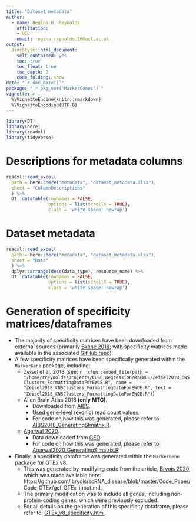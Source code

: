 ```yaml
---
title: "Dataset metadata"
author: 
  - name: Regina H. Reynolds
    affiliation:
    - UCL
    email: regina.reynolds.16@ucl.ac.uk
output: 
  BiocStyle::html_document:
    self_contained: yes
    toc: true
    toc_float: true
    toc_depth: 2
    code_folding: show
date: "`r doc_date()`"
package: "`r pkg_ver('MarkerGenes')`"
vignette: >
  %\VignetteEngine{knitr::rmarkdown}
  %\VignetteEncoding{UTF-8}  
---
```


```r

library(DT)
library(here)
library(readxl)
library(tidyverse)

```

# Descriptions for metadata columns

```r

readxl::read_excel(
  path = here::here("metadata", "dataset_metadata.xlsx"), 
  sheet = "ColumnDescriptions"
  ) %>% 
  DT::datatable(rownames = FALSE,
                options = list(scrollX = TRUE),
                class = 'white-space: nowrap')

```

# Dataset metadata

```r

readxl::read_excel(
  path = here::here("metadata", "dataset_metadata.xlsx"), 
  sheet = "Data"
  ) %>% 
  dplyr::arrange(desc(data_type), resource_name) %>% 
  DT::datatable(rownames = FALSE,
                options = list(scrollX = TRUE),
                class = 'white-space: nowrap')

```

# Generation of specificity matrices/dataframes

- The majority of specificity matrices have been downloaded from external sources (primarily [Skene 2018](https://pubmed.ncbi.nlm.nih.gov/29785013/); with specificity matrices made available in the associated [GitHub repo](https://github.com/NathanSkene/MAGMA_Celltyping/tree/master/data)).
- A few specificity matrices have been specifically generated within the `MarkerGene` package, including:
    - Zeisel et al. 2018 (see: `r  xfun::embed_file(path = "/home/rreynolds/projects/LDSC_Regression/R/EWCE/Zeisel2018_CNSClusters_FormattingDataForEWCE.R", name = "Zeisel2018_CNSClusters_FormattingDataForEWCE.R", text = "Zeisel2018_CNSClusters_FormattingDataForEWCE.R")`)
    - Allen Brain Atlas 2018 **(only MTG)**. 
        - Downloaded from [AIBS](https://portal.brain-map.org/atlases-and-data/rnaseq/human-mtg-smart-seq).
        - Used gene-level (exonic) read count values.
        - For code on how this was generated, please refer to: [AIBS2018_GeneratingSImatrix.R](https://github.com/RHReynolds/MarkerGenes/blob/master/data-raw/AIBS2018_GeneratingSImatrix.R). 
    - [Agarwal 2020](https://www.nature.com/articles/s41467-020-17876-0).
        - Data downloaded from [GEO](https://www.ncbi.nlm.nih.gov/geo/query/acc.cgi?acc=GSE140231). 
        - For code on how this was generated, please refer to: [Agarwal2020_GeneratingSImatrix.R](https://github.com/RHReynolds/MarkerGenes/blob/master/data-raw/Agarwal2020_GeneratingSImatrix.R)
- Finally, a specificity dataframe was generated within the `MarkerGene` package for GTEx v8. 
    - This was generated by modifying code from the article, [Bryois 2020](https://pubmed.ncbi.nlm.nih.gov/32341526/), which was made available here: https://github.com/jbryois/scRNA_disease/blob/master/Code_Paper/Code_GTEx/get_GTEx_input.md. 
    - The primary modification was to include all genes, including non-protein-coding genes, which were previously excluded.
    - For all details on the generation of this specificity dataframe, please refer to: [GTEx_v8_specificity.html](https://github.com/RHReynolds/MarkerGenes/blob/master/data-raw/GTEx_v8_specificity.Rmd).
 
